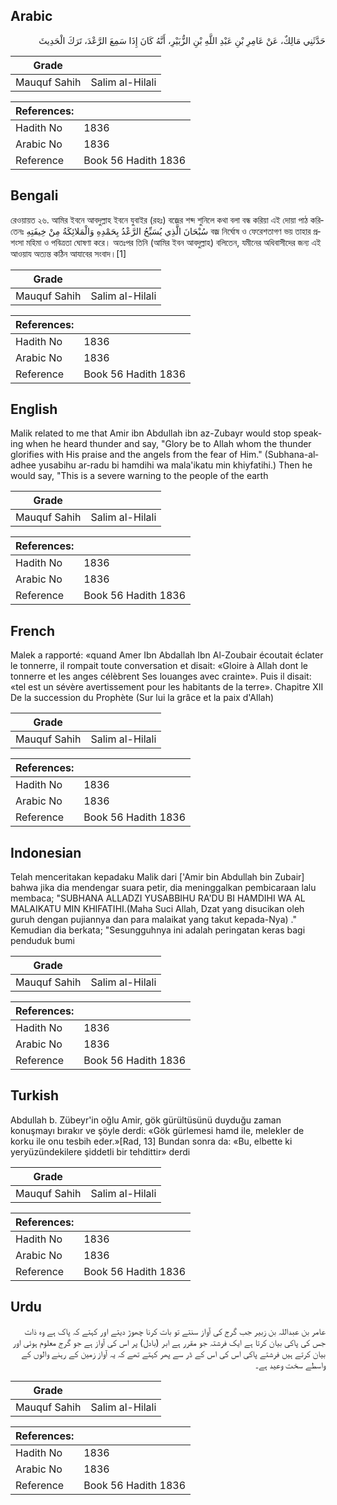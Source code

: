 ## Arabic


<div dir="rtl" lang="ar" style={{fontSize:'larger',backgroundColor:'#f8f9fa',padding:20}}>
حَدَّثَنِي مَالِكٌ، عَنْ عَامِرِ بْنِ عَبْدِ اللَّهِ بْنِ الزُّبَيْرِ، أَنَّهُ كَانَ إِذَا سَمِعَ الرَّعْدَ، تَرَكَ الْحَدِيثَ
</div>
<div style={{backgroundColor:'#f8f9fa',padding:20, marginBottom: 10}}><table> <thead> <tr> <th>Grade</th> <th></th> </tr> </thead> <tbody> <tr><td>Mauquf Sahih</td><td>Salim al-Hilali</td></tr></tbody></table><table> <thead> <tr> <th>References:</th> <th></th> </tr> </thead> <tbody><tr><td>Hadith No</td><td>1836</td></tr><tr><td>Arabic No</td><td>1836</td></tr><tr><td>Reference</td><td>Book 56 Hadith 1836</td></tr></tbody></table></div>

## Bengali


<div dir="ltr" lang="bn" style={{fontSize:'larger',backgroundColor:'#f8f9fa',padding:20}}>
রেওয়ায়ত ২৬. আমির ইবনে আবদুল্লাহ ইবনে যুবাইর (রহঃ) বজ্রের শব্দ শুনিলে কথা বলা বন্ধ করিয়া এই দোয়া পাঠ করিতেনঃ سُبْحَانَ الَّذِي يُسَبِّحُ الرَّعْدُ بِحَمْدِهِ وَالْمَلائِكَةُ مِنْ خِيفَتِهِ বজ্র নির্ঘোষ ও ফেরেশতাগণ ভয় তাহার প্রশংসা মহিমা ও পবিত্রতা ঘোষণা করে। অতঃপর তিনি (আমির ইবন আবদুল্লাহ) বলিতেন, যমীনের অধিবাসীদের জন্য এই আওয়ায অত্যন্ত কঠিন আযাবের সংবাদ।[1]
</div>
<div style={{backgroundColor:'#f8f9fa',padding:20, marginBottom: 10}}><table> <thead> <tr> <th>Grade</th> <th></th> </tr> </thead> <tbody> <tr><td>Mauquf Sahih</td><td>Salim al-Hilali</td></tr></tbody></table><table> <thead> <tr> <th>References:</th> <th></th> </tr> </thead> <tbody><tr><td>Hadith No</td><td>1836</td></tr><tr><td>Arabic No</td><td>1836</td></tr><tr><td>Reference</td><td>Book 56 Hadith 1836</td></tr></tbody></table></div>

## English


<div dir="ltr" lang="en" style={{fontSize:'larger',backgroundColor:'#f8f9fa',padding:20}}>
Malik related to me that Amir ibn Abdullah ibn az-Zubayr would stop speaking when he heard thunder and say, "Glory be to Allah whom the thunder glorifies with His praise and the angels from the fear of Him." (Subhana-aladhee yusabihu ar-radu bi hamdihi wa mala'ikatu min khiyfatihi.) Then he would say, "This is a severe warning to the people of the earth
</div>
<div style={{backgroundColor:'#f8f9fa',padding:20, marginBottom: 10}}><table> <thead> <tr> <th>Grade</th> <th></th> </tr> </thead> <tbody> <tr><td>Mauquf Sahih</td><td>Salim al-Hilali</td></tr></tbody></table><table> <thead> <tr> <th>References:</th> <th></th> </tr> </thead> <tbody><tr><td>Hadith No</td><td>1836</td></tr><tr><td>Arabic No</td><td>1836</td></tr><tr><td>Reference</td><td>Book 56 Hadith 1836</td></tr></tbody></table></div>

## French


<div dir="ltr" lang="fr" style={{fontSize:'larger',backgroundColor:'#f8f9fa',padding:20}}>
Malek a rapporté: «quand Amer Ibn Abdallah Ibn Al-Zoubair écoutait éclater le tonnerre, il rompait toute conversation et disait: «Gloire à Allah dont le tonnerre et les anges célèbrent Ses louanges avec crainte». Puis il disait: «tel est un sévère avertissement pour les habitants de la terre». Chapitre XII De la succession du Prophète (Sur lui la grâce et la paix d'Allah)
</div>
<div style={{backgroundColor:'#f8f9fa',padding:20, marginBottom: 10}}><table> <thead> <tr> <th>Grade</th> <th></th> </tr> </thead> <tbody> <tr><td>Mauquf Sahih</td><td>Salim al-Hilali</td></tr></tbody></table><table> <thead> <tr> <th>References:</th> <th></th> </tr> </thead> <tbody><tr><td>Hadith No</td><td>1836</td></tr><tr><td>Arabic No</td><td>1836</td></tr><tr><td>Reference</td><td>Book 56 Hadith 1836</td></tr></tbody></table></div>

## Indonesian


<div dir="ltr" lang="id" style={{fontSize:'larger',backgroundColor:'#f8f9fa',padding:20}}>
Telah menceritakan kepadaku Malik dari ['Amir bin Abdullah bin Zubair] bahwa jika dia mendengar suara petir, dia meninggalkan pembicaraan lalu membaca; "SUBHANA ALLADZI YUSABBIHU RA'DU BI HAMDIHI WA AL MALAIKATU MIN KHIFATIHI.(Maha Suci Allah, Dzat yang disucikan oleh guruh dengan pujiannya dan para malaikat yang takut kepada-Nya) ." Kemudian dia berkata; "Sesungguhnya ini adalah peringatan keras bagi penduduk bumi
</div>
<div style={{backgroundColor:'#f8f9fa',padding:20, marginBottom: 10}}><table> <thead> <tr> <th>Grade</th> <th></th> </tr> </thead> <tbody> <tr><td>Mauquf Sahih</td><td>Salim al-Hilali</td></tr></tbody></table><table> <thead> <tr> <th>References:</th> <th></th> </tr> </thead> <tbody><tr><td>Hadith No</td><td>1836</td></tr><tr><td>Arabic No</td><td>1836</td></tr><tr><td>Reference</td><td>Book 56 Hadith 1836</td></tr></tbody></table></div>

## Turkish


<div dir="ltr" lang="tr" style={{fontSize:'larger',backgroundColor:'#f8f9fa',padding:20}}>
Abdullah b. Zübeyr'in oğlu Amir, gök gürültüsünü duyduğu zaman konuşmayı bırakır ve şöyle derdi: «Gök gürlemesi hamd ile, melekler de korku ile onu tesbih eder.»[Rad, 13] Bundan sonra da: «Bu, elbette ki yeryüzündekilere şiddetli bir tehdittir» derdi
</div>
<div style={{backgroundColor:'#f8f9fa',padding:20, marginBottom: 10}}><table> <thead> <tr> <th>Grade</th> <th></th> </tr> </thead> <tbody> <tr><td>Mauquf Sahih</td><td>Salim al-Hilali</td></tr></tbody></table><table> <thead> <tr> <th>References:</th> <th></th> </tr> </thead> <tbody><tr><td>Hadith No</td><td>1836</td></tr><tr><td>Arabic No</td><td>1836</td></tr><tr><td>Reference</td><td>Book 56 Hadith 1836</td></tr></tbody></table></div>

## Urdu


<div dir="rtl" lang="ur" style={{fontSize:'larger',backgroundColor:'#f8f9fa',padding:20}}>
عامر بن عبداللہ بن زبیر جب گرج کی آواز سنتے تو بات کرنا چھوڑ دیتے اور کہتے کہ پاک ہے وہ ذات جس کی پاکی بیان کرتا ہے ایک فرشتہ جو مقرر ہے ابر (بادل) پر اس کی آواز ہے جو گرج معلوم ہوئی اور بیان کرتے ہیں فرشتے پاکی اس کی اس کے ڈر سے پھر کہتے تھے کہ یہ آواز زمین کے رہنے والوں کے واسطے سخت وعید ہے۔
</div>
<div style={{backgroundColor:'#f8f9fa',padding:20, marginBottom: 10}}><table> <thead> <tr> <th>Grade</th> <th></th> </tr> </thead> <tbody> <tr><td>Mauquf Sahih</td><td>Salim al-Hilali</td></tr></tbody></table><table> <thead> <tr> <th>References:</th> <th></th> </tr> </thead> <tbody><tr><td>Hadith No</td><td>1836</td></tr><tr><td>Arabic No</td><td>1836</td></tr><tr><td>Reference</td><td>Book 56 Hadith 1836</td></tr></tbody></table></div>